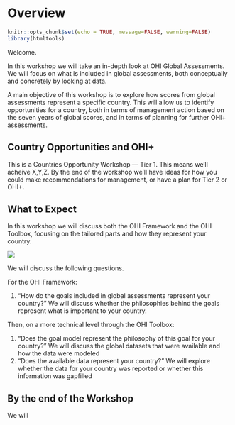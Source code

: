 # Overview {#overview} 

```r
knitr::opts_chunk$set(echo = TRUE, message=FALSE, warning=FALSE)
library(htmltools)
```

Welcome. 

<!--- Country Opportunities workshops ... Two Tiers...--->

In this workshop we will take an in-depth look at OHI Global Assessments. We will focus on what is included in global assessments, both conceptually and concretely by looking at data. 

A main objective of this workshop is to explore how scores from global assessments represent a specific country. This will allow us to identify opportunities for a country, both in terms of management action based on the seven years of global scores, and in terms of planning for further OHI+ assessments. 

## Country Opportunities and OHI+

This is a Countries Opportunity Workshop — Tier 1. This means we'll acheive X,Y,Z. By the end of the workshop we'll have ideas for how you could make recommendations for management, or have a plan for Tier 2 or OHI+. 


## What to Expect

In this workshop we will discuss both the OHI Framework and the OHI Toolbox, focusing on the tailored parts and how they represent your country. 

![](https://docs.google.com/drawings/d/e/2PACX-1vRpFXuXcNgxc7Dboxyjv57bEvUL4GaGz78WhAyj7RfcikudoQBiOW7m5XM27BQhKmDpeIoucRY3lexC/pub?w=624&h=480)

We will discuss the following questions. 

For the OHI Framework: 

1. "How do the goals included in global assessments represent your country?" We will discuss whether the philosophies behind the goals represent what is important to your country.

Then, on a more technical level through the OHI Toolbox: 

1. "Does the goal model represent the philosophy of this goal for your country?" We will discuss the global datasets that were available and how the data were modeled
2. "Does the available data represent your country?" We will explore whether the data for your country was reported or whether this information was gapfilled


## By the end of the Workshop

We will 

<!---

OHI Framework: 

![](https://docs.google.com/drawings/d/e/2PACX-1vRpYCAnH7mRVMOHSRqpYEgsnSkx6b7rR41ifycV8zcbY1lda57TADr9ia_OVifC53U6DagevUjoAzCz/pub?w=768&h=192)

<br>

OHI Framework, Toolbox, and scores:

![](https://docs.google.com/drawings/d/e/2PACX-1vSsV1sJgpZKCQTnNrPKofXHhYAGah49iD_Muh360Z0wFDcJnY8X7XcBJkeyz7zjRX16SweUO4h87rJG/pub?w=624&h=480)

<br>

--->

